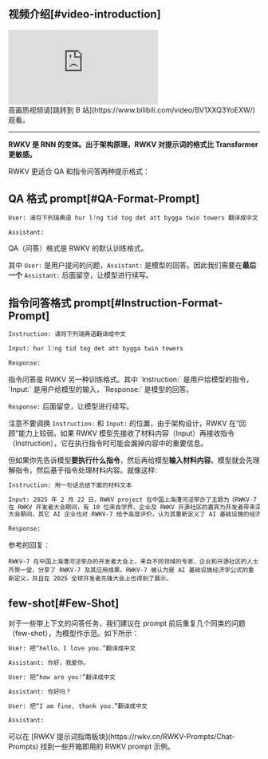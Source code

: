 

## 视频介绍[#video-introduction]

<div className="iframe-container">
 <iframe 
 src="https://player.bilibili.com/player.html?isOutside=true&aid=114159593195042&bvid=BV1XXQ3YoEXW&cid=28857797453&poster=1&p=0&high_quality=1&autoplay=0"
 scrolling="no"
 frameBorder="0"
 allowfullscreen={true}
 sandbox="allow-top-navigation allow-same-origin allow-forms allow-scripts"
>
</iframe>
</div>
<Callout type="info" emoji="ℹ️">
高画质视频请[跳转到 B 站](https://www.bilibili.com/video/BV1XXQ3YoEXW/)观看。
</Callout>

---

**RWKV 是 RNN 的变体。出于架构原理，RWKV 对提示词的格式比 Transformer 更敏感。**

RWKV 更适合 QA 和指令问答两种提示格式：

## QA 格式 prompt[#QA-Format-Prompt]

```bash copy
User: 请将下列瑞典语 hur l?ng tid tog det att bygga twin towers 翻译成中文

Assistant:
```
<Callout type="info" emoji="ℹ️">
QA（问答）格式是 RWKV 的默认训练格式。

其中 `User:` 是用户提问的问题，`Assistant:` 是模型的回答。因此我们需要在**最后一个** `Assistant:` 后面留空，让模型进行续写。
</Callout>

## 指令问答格式 prompt[#Instruction-Format-Prompt]

```bash copy
Instruction: 请将下列瑞典语翻译成中文

Input: hur l?ng tid tog det att bygga twin towers

Response:
```
<Callout type="info" emoji="ℹ️">
指令问答是 RWKV 另一种训练格式。其中 `Instruction:` 是用户给模型的指令，`Input:` 是用户给模型的输入，`Response:` 是模型的回答。

`Response:` 后面留空，让模型进行续写。
</Callout>

注意不要调换 `Instruction:` 和 `Input:` 的位置，由于架构设计，RWKV 在“回顾”能力上较弱。如果 RWKV 模型先接收了材料内容（Input）再接收指令（Instruction），它在执行指令时可能会漏掉内容中的重要信息。

但如果你先告诉模型**要执行什么指令**，然后再给模型**输入材料内容**。模型就会先理解指令，然后基于指令处理材料内容。就像这样:

```bash copy
Instruction: 用一句话总结下面的材料文本

Input: 2025 年 2 月 22 日，RWKV project 在中国上海漕河泾举办了主题为《RWKV-7 与未来趋势》的开发者大会。来自全国各地的开发者、行业专家和技术创新者齐聚一堂 —— 从知名高校实验室到前沿创业团队，现场涌动的创新能量印证了 RWKV-7 的优秀性能和深远意义。
在 RWKV 开发者大会期间，有 10 位来自学界、企业及 RWKV 开源社区的嘉宾为开发者带来深度分享，现场观众与嘉宾热烈互动。例如，格林深瞳杨铠成的《RWKV-CLIP：一个鲁棒的视觉 - 语言表征学习器》、光明实验室侯皓文的《VisualRWKV：基于 RWKV 的视觉语言模型》、上海交通大学程正雪的《L3TC：基于 RWKV 的高效多模态数据压缩》、浙江大学蒋峻涛的《RWKV-Unet：利用长距离协作提高医学图像分割效果》等等。
大会期间，其它 AI 企业也对 RWKV-7 给予高度评价，认为其重新定义了 AI 基础设施的经济学公式，与会者对 RWKV 应用成果的展现亦深感触动。同时，RWKV 元始智能也在 2025 全球开发者先锋大会（Global Developer Conference 2025）上为数千开发者分享了 RWKV-7 及相关 demo 演示。

Response:
```

参考的回复：
``` text copy
RWKV-7 在中国上海漕河泾举办的开发者大会上，来自不同领域的专家、企业和开源社区的人士齐聚一堂，分享了 RWKV-7 及其应用成果。RWKV-7 被认为是 AI 基础设施经济学公式的重新定义，并且在 2025 全球开发者先锋大会上也得到了展示。
```

## few-shot[#Few-Shot]

对于一些带上下文的问答任务，我们建议在 prompt 前后重复几个同类的问题（few-shot），为模型作示范。如下所示：

```bash copy
User: 把“hello，I love you.”翻译成中文

Assistant: 你好，我爱你。

User: 把“how are you?”翻译成中文

Assistant: 你好吗？

User: 把“I am fine, thank you.”翻译成中文

Assistant:
```
<Callout type="info" emoji="ℹ️">
可以在 [RWKV 提示词指南板块](https://rwkv.cn/RWKV-Prompts/Chat-Prompts) 找到一些开箱即用的 RWKV prompt 示例。
</Callout>
